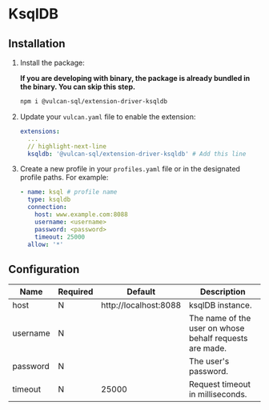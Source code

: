 # KsqlDB

## Installation

1. Install the package:

   **If you are developing with binary, the package is already bundled in the binary. You can skip this step.**

   ```bash
   npm i @vulcan-sql/extension-driver-ksqldb
   ```

2. Update your `vulcan.yaml` file to enable the extension:

   ```yaml
   extensions:
     ...
     // highlight-next-line
     ksqldb: '@vulcan-sql/extension-driver-ksqldb' # Add this line
   ```

3. Create a new profile in your `profiles.yaml` file or in the designated profile paths. For example:

   ```yaml
   - name: ksql # profile name
     type: ksqldb
     connection:
       host: www.example.com:8088
       username: <username>
       password: <password>
       timeout: 25000
     allow: '*'
   ```

## Configuration

| Name    | Required | Default   | Description |
| ------- | -------- | --------- | ----------- |
| host     | N        |  http://localhost:8088  | ksqlDB instance.  |
| username | N        |                         | The name of the user on whose behalf requests are made.  |
| password | N        |                         | The user's password.  |
| timeout  | N        |  25000                  | Request timeout in milliseconds.  |